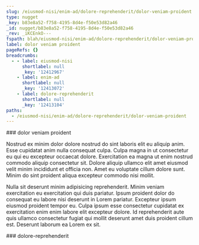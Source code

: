 ```yaml
---
slug: /eiusmod-nisi/enim-ad/dolore-reprehenderit/dolor-veniam-proident
type: nugget
_key: b83e8a52-f758-4195-8d4e-f50e53d82a46
_id: nugget/b83e8a52-f758-4195-8d4e-f50e53d82a46
_rev: _iKCEnkO---
fspath: blah/eiusmod-nisi/enim-ad/dolore-reprehenderit/dolor-veniam-proident.md
label: dolor veniam proident
pageRefs: {}
breadcrumbs:
  - - label: eiusmod-nisi
      shortlabel: null
      _key: '12412967'
    - label: enim-ad
      shortlabel: null
      _key: '12413072'
    - label: dolore-reprehenderit
      shortlabel: null
      _key: '12413104'
paths:
  - /eiusmod-nisi/enim-ad/dolore-reprehenderit/dolor-veniam-proident
---
```


<NuggetArea>
<Nugget slug="/eiusmod-nisi/enim-ad/dolore-reprehenderit/dolor-veniam-proident" type="nugget" _key="b83e8a52-f758-4195-8d4e-f50e53d82a46" _id="nugget/b83e8a52-f758-4195-8d4e-f50e53d82a46" _rev="_iKCEnkO---" fspath="blah/eiusmod-nisi/enim-ad/dolore-reprehenderit/dolor-veniam-proident.md" label="dolor veniam proident" paths="/eiusmod-nisi/enim-ad/dolore-reprehenderit/dolor-veniam-proident">
<NuggetBody>
### dolor veniam proident

Nostrud ex minim dolor dolore nostrud do sint laboris elit eu aliquip anim. Esse cupidatat anim nulla consequat culpa. Culpa magna in ut consectetur eu qui eu excepteur occaecat dolore. Exercitation ea magna ut enim nostrud commodo aliquip consectetur sit. Dolore aliquip ullamco elit amet eiusmod velit minim incididunt et officia non. Amet eu voluptate cillum dolore sunt. Minim do sint proident aliqua excepteur commodo nisi mollit.

Nulla sit deserunt minim adipisicing reprehenderit. Minim veniam exercitation eu exercitation qui duis pariatur. Ipsum proident dolor do consequat eu labore nisi deserunt in Lorem pariatur. Excepteur ipsum eiusmod proident tempor eu. Culpa ipsum esse consectetur cupidatat ex exercitation enim enim labore elit excepteur dolore. Id reprehenderit aute quis ullamco consectetur fugiat qui mollit deserunt amet duis proident cillum est. Deserunt laborum ea Lorem ex sit.

</NuggetBody>
<Breadcrumbs>
<Crumbs>
<Crumb _key="12412967" label="eiusmod-nisi" /><Crumb _key="12413072" label="enim-ad" /><Crumb _key="12413104" label="dolore-reprehenderit" />
</Crumbs>
</Breadcrumbs>
</Nugget>

<NuggetsInbound>
</NuggetsInbound>
<NuggetsOutbound>
</NuggetsOutbound>
</NuggetArea>
<PassagesInbound>
<Passage direction="inbound" type="passage" _key="12413104" _id="passage/12413104" _rev="_iKCEnkK--A" label="dolore-reprehenderit" passage="dolore-reprehenderit" fspath="blah/eiusmod-nisi/enim-ad/dolore-reprehenderit" paths="/eiusmod-nisi/enim-ad/dolore-reprehenderit" slug="/eiusmod-nisi/enim-ad/dolore-reprehenderit">
<NuggetBody>
### dolore-reprehenderit

</NuggetBody>
<Breadcrumbs>
<Crumbs>
<Crumb _key="12412967" label="eiusmod-nisi" /><Crumb _key="12413072" label="enim-ad" />
</Crumbs>
</Breadcrumbs>
</Passage>

</PassagesInbound>
<PassagesOutbound>
</PassagesOutbound>